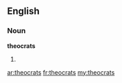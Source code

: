 ==English==

===Noun===
'''theocrats'''

# {{plural of|[[theocrat]]}}

[[ar:theocrats]]
[[fr:theocrats]]
[[my:theocrats]]